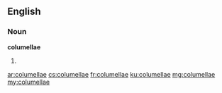 ==English==

===Noun===
'''columellae'''

# {{plural of|columella}}

[[ar:columellae]]
[[cs:columellae]]
[[fr:columellae]]
[[ku:columellae]]
[[mg:columellae]]
[[my:columellae]]